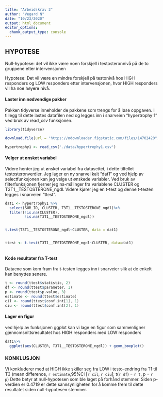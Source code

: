 ```yaml
---
title: "Arbeidskrav 2"
author: "Vegard N"
date: "10/23/2020"
output: html_document
editor_options: 
  chunk_output_type: console
---
```

## HYPOTESE
<!-- For the final report, add a section that explains why you think your hypothesis will be true.  -->
Null-hypotese: det vil ikke være noen forskjell i testosteronnivå på de to gruppene etter intervensjonen

Hypotese: Det vil være en mindre forskjell på testonivå hos HIGH responders og LOW responders etter intervensjonen, hvor HIGH responders vil ha noe høyere nivå.

#### Laster inn nødvendige pakker
<!-- For the final report, maybe write it more like a method section in a paper.  -->
Pakken tidyverse inneholder de pakkene som trengs for å løse oppgaven. I tillegg til dette lastes datafilen ned og legges inn i snarveien "hypertrophy 1" ved bruk av read_csv funksjonen.
```r
library(tidyverse)

download.file(url = "https://ndownloader.figstatic.com/files/14702420", destfile = "./data/hypertrophy1.csv")

hypertrophy1 <- read_csv("./data/hypertrophy1.csv")
```



#### Velger ut ønsket variabel

Videre henter jeg ut ønsket variabel fra datasettet, i dette tilfellet testosteronverdier. Jeg lager en ny snarvei kalt "dat1" og ved hjelp av selectfunksjonen kan jeg velge ut ønskede variabler. Ved bruk av filterfunksjonen fjerner jeg na-målinger fra variablene CLUSTER og T3T1__TESTOSTERONE_ngdl.
Videre kjører jeg en t-test og denne t-testen legges i snarveien "ttest".
```r
dat1 <- hypertrophy1 %>%
  select(SUB_ID, CLUSTER, T3T1__TESTOSTERONE_ngdl)%>%
  filter(!is.na(CLUSTER),
         !is.na(T3T1__TESTOSTERONE_ngdl))


t.test(T3T1__TESTOSTERONE_ngdl~CLUSTER, data = dat1)


ttest <- t.test(T3T1__TESTOSTERONE_ngdl~CLUSTER, data=dat1)



```


#### Kode resultater fra T-test

Dataene som kom fram fra t-testen legges inn i snarveier slik at de enkelt kan benyttes senere.
```r
t <- round(ttest$statistic, 2)
df <- round(ttest$parameter, 1)
p <- round(ttest$p.value, 3)
estimate <- round(ttest$estimate)
cil <- round(ttest$conf.int[1], 1)
ciu <- round(ttest$conf.int[2], 1)


```



#### Lager en figur

ved hjelp av funksjonen ggplot kan vi lage en figur som sammenligner gjennomsnittsresultatet hos HIGH responders med LOW responders 

```r
dat1%>%
  ggplot(aes(CLUSTER, T3T1__TESTOSTERONE_ngdl)) + geom_boxplot()
```


### KONKLUSJON

Vi konkluderer med at HIGH ikke skiller seg fra LOW i testo-endring fra T1 til T3
(mean difference, `r estimate`,95%CI [`r cil`, `r ciu`]; t(`r df`) = `r t`, p = `r p`)
Dette betyr at null-hypotesen som ble laget på forhånd stemmer. 
<!-- We are actually not proving the null-hypothesis, we simply does not have much evidence against it! Think about how you can update the scentence above  -->
Siden p-verdien er 0.4719 er dette sannsynligheten for å komme frem til dette resultatet siden null-hypotesen stemmer.

